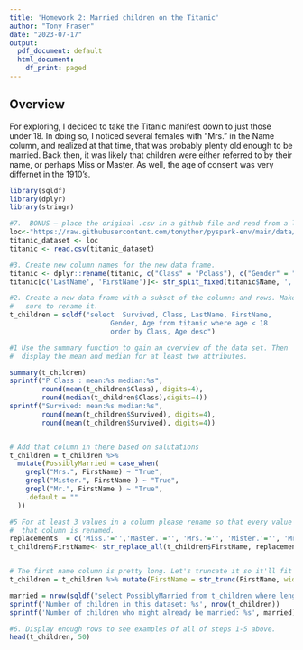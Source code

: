 ```yaml
---
title: 'Homework 2: Married children on the Titanic'
author: "Tony Fraser"
date: "2023-07-17"
output:
  pdf_document: default
  html_document:
    df_print: paged
---
```


## Overview
For exploring, I decided to take the Titanic manifest down to just those under 18.
In doing so, I noticed several females with "Mrs." in the Name column, and realized 
at that time, that was probably plenty old enough to be married. Back then, it was 
likely that children were either referred to by their name, or perhaps Miss or
Master. As well, the age of consent was very differnet in the 1910's. 


```r
library(sqldf)
library(dplyr)
library(stringr)

#7.  BONUS – place the original .csv in a github file and read from a link.
loc<-"https://raw.githubusercontent.com/tonythor/pyspark-env/main/data/titanic.csv"
titanic_dataset <- loc
titanic <- read.csv(titanic_dataset)

#3. Create new column names for the new data frame.
titanic <- dplyr::rename(titanic, c("Class" = "Pclass"), c("Gender" = "Sex"))
titanic[c('LastName', 'FirstName')]<- str_split_fixed(titanic$Name, ',', 2)

#2. Create a new data frame with a subset of the columns and rows. Make 
#   sure to rename it.
t_children = sqldf("select  Survived, Class, LastName, FirstName,
                         Gender, Age from titanic where age < 18 
                         order by Class, Age desc")

#1 Use the summary function to gain an overview of the data set. Then 
#  display the mean and median for at least two attributes.

summary(t_children)
sprintf("P Class : mean:%s median:%s", 
        round(mean(t_children$Class), digits=4), 
        round(median(t_children$Class),digits=4))
sprintf("Survived: mean:%s median:%s", 
        round(mean(t_children$Survived), digits=4), 
        round(mean(t_children$Survived), digits=4))


# Add that column in there based on salutations
t_children = t_children %>%
  mutate(PossiblyMarried = case_when(
    grepl("Mrs.", FirstName) ~ "True",
    grepl("Mister.", FirstName ) ~ "True",
    grepl("Mr.", FirstName ) ~ "True",
    .default = ""
  ))

#5 For at least 3 values in a column please rename so that every value in 
#  that column is renamed.
replacements  = c('Miss.'='','Master.'='', 'Mrs.'='', 'Mister.'='', 'Mr.'='')
t_children$FirstName<- str_replace_all(t_children$FirstName, replacements )


# The first name column is pretty long. Let's truncate it so it'll fit on one page.
t_children = t_children %>% mutate(FirstName = str_trunc(FirstName, width = 10))

married = nrow(sqldf("select PossiblyMarried from t_children where length(PossiblyMarried) > 1"))
sprintf('Number of children in this dataset: %s', nrow(t_children))
sprintf('Number of children who might already be married: %s', married)
```
\newpage

```r
#6. Display enough rows to see examples of all of steps 1-5 above.
head(t_children, 50) 
```
